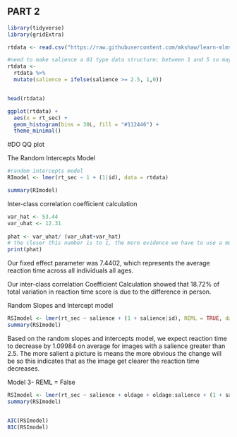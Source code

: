 ## PART 2

```r
library(tidyverse)
library(gridExtra)

rtdata <- read.csv("https://raw.githubusercontent.com/mkshaw/learn-mlms/master/data/hoffman2007.csv")

#need to make salience a 01 type data structure; between 1 and 5 so maybe if painting salience is less than 2.5 and greater than equal to 2.5
rtdata <- 
  rtdata %>%
  mutate(salience = ifelse(salience >= 2.5, 1,0))


head(rtdata)

ggplot(rtdata) +
  aes(x = rt_sec) +
  geom_histogram(bins = 30L, fill = "#112446") +
  theme_minimal()


```
#DO QQ plot

The Random Intercepts Model
```r
#random intercepts model
RImodel <- lmer(rt_sec ~ 1 + (1|id), data = rtdata)

summary(RImodel)

```

Inter-class correlation coefficient calculation
```r
var_hat <- 53.44
var_uhat <- 12.31
  
phat <- var_uhat/ (var_uhat+var_hat)
# the closer this number is to 1, the more evidence we have to use a multilevel model
print(phat)
```


Our fixed effect parameter was 7.4402, which represents the average reaction time across all individuals all ages.

Our inter-class correlation Coefficient Calculation showed that 18.72% of total variation in reaction time score is due to the difference in person.


Random Slopes and Intercept model

```r
RSImodel <- lmer(rt_sec ~ salience + (1 + salience|id), REML = TRUE, data = rtdata)
summary(RSImodel)

```

Based on the random slopes and intercepts model, we expect reaction time to decrease by 1.09984 on average for images with a salience greater than 2.5. The more salient a picture is means the more obvious the change will be so this indicates that as the image get clearer the reaction time decreases. 



Model 3- REML = False
```r
RSImodel <- lmer(rt_sec ~ salience + oldage + oldage:salience + (1 + salience|id), REML = FALSE, data = rtdata)
summary(RSImodel)


AIC(RSImodel)
BIC(RSImodel)
```




